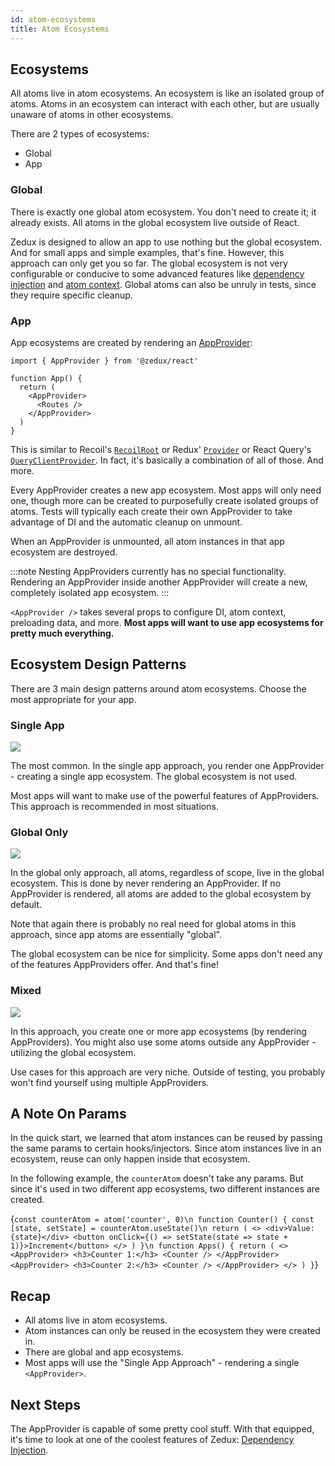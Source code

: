 ```yaml
---
id: atom-ecosystems
title: Atom Ecosystems
---
```



## Ecosystems

All atoms live in atom ecosystems. An ecosystem is like an isolated group of atoms. Atoms in an ecosystem can interact with each other, but are usually unaware of atoms in other ecosystems.

There are 2 types of ecosystems:

- Global
- App

### Global

There is exactly one global atom ecosystem. You don't need to create it; it already exists. All atoms in the global ecosystem live outside of React.

Zedux is designed to allow an app to use nothing but the global ecosystem. And for small apps and simple examples, that's fine. However, this approach can only get you so far. The global ecosystem is not very configurable or conducive to some advanced features like [dependency injection](TODO:link) and [atom context](TODO:link). Global atoms can also be unruly in tests, since they require specific cleanup.

### App

App ecosystems are created by rendering an [AppProvider](TODO:link):

```tsx
import { AppProvider } from '@zedux/react'

function App() {
  return (
    <AppProvider>
      <Routes />
    </AppProvider>
  )
}
```

This is similar to Recoil's [`RecoilRoot`](https://recoiljs.org/docs/api-reference/core/RecoilRoot) or Redux' [`Provider`](https://react-redux.js.org/api/provider) or React Query's [`QueryClientProvider`](https://react-query.tanstack.com/reference/QueryClientProvider). In fact, it's basically a combination of all of those. And more.

Every AppProvider creates a new app ecosystem. Most apps will only need one, though more can be created to purposefully create isolated groups of atoms. Tests will typically each create their own AppProvider to take advantage of DI and the automatic cleanup on unmount.

When an AppProvider is unmounted, all atom instances in that app ecosystem are destroyed.

:::note
Nesting AppProviders currently has no special functionality. Rendering an AppProvider inside another AppProvider will create a new, completely isolated app ecosystem.
:::

`<AppProvider />` takes several props to configure DI, atom context, preloading data, and more. **Most apps will want to use app ecosystems for pretty much everything.**

## Ecosystem Design Patterns

There are 3 main design patterns around atom ecosystems. Choose the most appropriate for your app.

### Single App

![](/img/diagrams/atom-ecosystems-app-only.png)

The most common. In the single app approach, you render one AppProvider - creating a single app ecosystem. The global ecosystem is not used.

Most apps will want to make use of the powerful features of AppProviders. This approach is recommended in most situations.

### Global Only

![](/img/diagrams/atom-ecosystems-global-only.png)

In the global only approach, all atoms, regardless of scope, live in the global ecosystem. This is done by never rendering an AppProvider. If no AppProvider is rendered, all atoms are added to the global ecosystem by default.

Note that again there is probably no real need for global atoms in this approach, since app atoms are essentially "global".

The global ecosystem can be nice for simplicity. Some apps don't need any of the features AppProviders offer. And that's fine!

### Mixed

![](/img/diagrams/atom-ecosystems-mixed.png)

In this approach, you create one or more app ecosystems (by rendering AppProviders). You might also use some atoms outside any AppProvider - utilizing the global ecosystem.

Use cases for this approach are very niche. Outside of testing, you probably won't find yourself using multiple AppProviders.

## A Note On Params

In the quick start, we learned that atom instances can be reused by passing the same params to certain hooks/injectors. Since atom instances live in an ecosystem, reuse can only happen inside that ecosystem.

In the following example, the `counterAtom` doesn't take any params. But since it's used in two different app ecosystems, two different instances are created.

<LiveEditor resultVar="Apps">{`
const counterAtom = atom('counter', 0)\n
function Counter() {
  const [state, setState] = counterAtom.useState()\n
  return (
    <>
      <div>Value: {state}</div>
      <button onClick={() => setState(state => state + 1)}>Increment</button>
    </>
  )
}\n
function Apps() {
  return (
    <>
      <AppProvider>
        <h3>Counter 1:</h3>
        <Counter />
      </AppProvider>
      <AppProvider>
        <h3>Counter 2:</h3>
        <Counter />
      </AppProvider>
    </>
  )
}
`}</LiveEditor>

## Recap

- All atoms live in atom ecosystems.
- Atom instances can only be reused in the ecosystem they were created in.
- There are global and app ecosystems.
- Most apps will use the "Single App Approach" - rendering a single `<AppProvider>`.

## Next Steps

The AppProvider is capable of some pretty cool stuff. With that equipped, it's time to look at one of the coolest features of Zedux: [Dependency Injection](dependency-injection).
